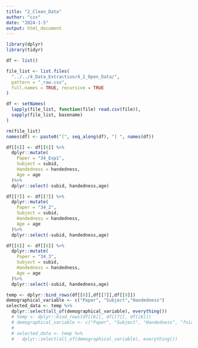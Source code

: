 ```yaml
---
title: "2_Clean_Data"
author: "czx"
date: "2024-1-5"
output: html_document
---
```


```r
library(dplyr)
library(tidyr)
```

```r
df <- list()
```

```r
file_list <- list.files(
  "../../4_Data_Extraction/4_2_Open_Data/", 
  pattern = "_raw.csv", 
  full.names = TRUE, recursive = TRUE
)

df <- setNames(
  lapply(file_list, function(file) read.csv(file)),
  sapply(file_list, basename)
)

rm(file_list)
names(df) <- paste0("[", seq_along(df), "] ", names(df))
```

```r
df[[6]] <- df[[6]] %>%
  dplyr::mutate(
    Paper = "34_Exp1",
    Subject = subid,
    Handedness = handedness,
    Age = age
  )%>%
  dplyr::select(-subid, handedness,age)
```

```r
df[[7]] <- df[[7]] %>%
  dplyr::mutate(
    Paper = "34_2",
    Subject = subid,
    Handedness = handedness,
    Age = age
  )%>%
  dplyr::select(-subid, handedness,age)
```

```r
df[[8]] <- df[[8]] %>%
  dplyr::mutate(
    Paper = "34_3",
    Subject = subid,
    Handedness = handedness,
    Age = age
  )%>%
  dplyr::select(-subid, handedness,age)
```

```r
temp <- dplyr::bind_rows(df[[6]],df[[7]],df[[8]])
demographical_variable <- c("Paper", "Subject","Handedness")
selected_data <- temp %>%
  dplyr::select(all_of(demographical_variable), everything())
  # temp <- dplyr::bind_rows(df[[6]], df[[7]], df[[8]])
  # demographical_variable <- c("Paper", "Subject", "Handedness", "fnir", "fnirscap", "eegsameday", "neurologicalcondition", "headinjury", "unconscious", "elecchemtherapy", "medication", "glassneed", "glasswith", "eatlast", "completededucation", "firstlanguage", "countryself", "countryparents")
  # 
  # selected_data <- temp %>%
  #   dplyr::select(all_of(demographical_variable), everything())
```

```r

```

